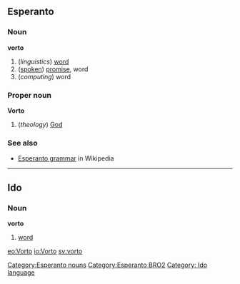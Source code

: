 ==Esperanto==
===Noun===
'''vorto'''

#(''linguistics'') [[word]]
#([[spoken]]) [[promise]], word
#(''computing'') word

===Proper noun===
'''Vorto'''

#(''theology'') [[God]]

===See also===
*[[w:Esperanto grammar|Esperanto grammar]] in Wikipedia

[[Category:Esperanto nouns]]
[[Category:Esperanto BRO2]]
----
==Ido==
===Noun===
'''vorto'''

#[[word]]

[[Category: Ido language]]

[[eo:Vorto]]
[[io:Vorto]]
[[sv:vorto]]
